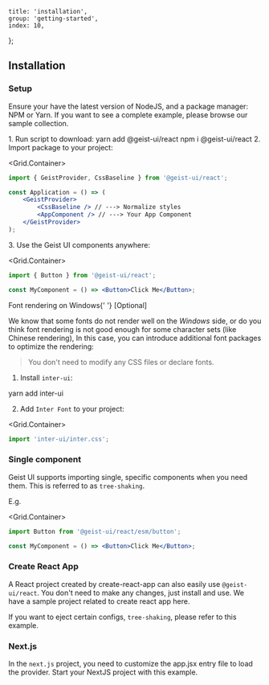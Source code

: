 
	title: 'installation',
	group: 'getting-started',
	index: 10,
};

## Installation

### Setup

Ensure your have the latest version of <Link href="https://nodejs.org/en/download/">NodeJS</Link>,
and a package manager: <Link target="_blank" rel="nofollow" href="https://www.npmjs.com/">NPM</Link> or <Link target="_blank" rel="nofollow" href="https://yarnpkg.com/">Yarn</Link>.
If you want to see a complete example, please browse our <Link target="_blank" color rel="nofollow" href="https://github.com/geist-org/react/tree/master/examples">sample collection</Link>.

<Spacer y={1} />
<Dot type="success" /> 1. Run script to download:
<Spacer y={0.8} />
<Tabs initialValue="yarn" hideDivider>
	<Tabs.Item label="Yarn" value="yarn">
		<Snippet width="400px">yarn add @geist-ui/react</Snippet>
	</Tabs.Item>
	<Tabs.Item label="Npm" value="npm">
		<Snippet width="400px">npm i @geist-ui/react</Snippet>
	</Tabs.Item>
</Tabs>
<Spacer y={1.5} />
<Dot type="success" /> 2. Import package to your project:

<Grid.Container>
<Grid xs={24} sm={16}>

```jsx
import { GeistProvider, CssBaseline } from '@geist-ui/react';

const Application = () => (
	<GeistProvider>
		<CssBaseline /> // ---> Normalize styles
		<AppComponent /> // ---> Your App Component
	</GeistProvider>
);
```

</Grid>
</Grid.Container>
<Spacer y={.5} />
<Dot type="success" /> 3. Use the Geist UI components anywhere:

<Grid.Container>
<Grid xs={24} sm={16}>

```jsx
import { Button } from '@geist-ui/react';

const MyComponent = () => <Button>Click Me</Button>;
```

</Grid>
</Grid.Container>

<Spacer y={1.5} />

<Text h3>
	Font rendering on Windows{' '}
	<Text span type="secondary" size=".75em" style={{ textTransform: 'uppercase' }}>
		[Optional]
	</Text>
</Text>

We know that some fonts do not render well on the _Windows_ side,
or do you think font rendering is not good enough for some character sets (like Chinese rendering),
In this case, you can introduce additional font packages to optimize the rendering:

> You don't need to modify any CSS files or declare fonts.

1. Install `inter-ui`:

<Snippet width="400px">yarn add inter-ui</Snippet>

<Spacer y={1.5} />

2. Add `Inter Font` to your project:

<Grid.Container>
<Grid xs={24} sm={16}>

```jsx
import 'inter-ui/inter.css';
```

</Grid>
</Grid.Container>

<Spacer y={1.5} />

### Single component

Geist UI supports importing single, specific components when you need them. This is referred to as `tree-shaking`.

E.g.

<Grid.Container>
<Grid xs={24} sm={16}>

```jsx
import Button from '@geist-ui/react/esm/button';

const MyComponent = () => <Button>Click Me</Button>;
```

</Grid>
</Grid.Container>

<Spacer y={1.5} />

### Create React App

A React project created by <Link color target="_blank" rel="nofollow" href="https://github.com/facebook/create-react-app">create-react-app</Link> can
also easily use `@geist-ui/react`. You don't need to make any changes, just install and use. We have <Link target="_blank" color rel="nofollow" href="https://github.com/geist-org/react-getting-started">a
sample project related to create react app here</Link>.

If you want to eject certain configs, `tree-shaking`, please refer to <Link target="_blank" color rel="nofollow" href="https://github.com/geist-org/react/blob/master/examples/tree-shaking-create-react-app/README.md">this example</Link>.

<Spacer y={2.5} />

### Next.js

In the `next.js` project, you need to customize the <Link target="_blank" color rel="nofollow" href="https://nextjs.org/docs/advanced-features/custom-app">app.jsx</Link> entry file to load the provider.
Start your NextJS project with <Link target="_blank" color rel="nofollow" href="https://github.com/geist-org/react/blob/master/examples/create-next-app/README.md">this example</Link>.

